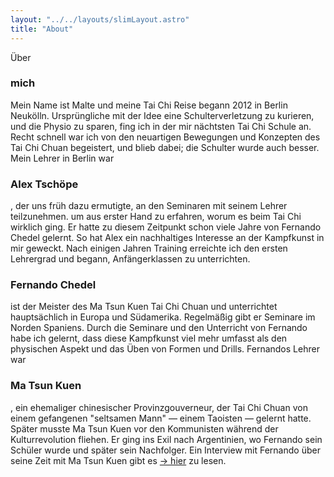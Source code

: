 ```yaml
---
layout: "../../layouts/slimLayout.astro"
title: "About"
---
```


<CurvedHeadline tag="h1" type="slope" direction="L2R" offset="-35" class="top-[30px] sm:top-[100px]  fill-terracotta">Über</CurvedHeadline>

### mich

Mein Name ist Malte und meine Tai Chi Reise begann 2012 in Berlin Neukölln. Ursprüngliche mit der Idee eine Schulterverletzung zu kurieren, und die Physio zu sparen, fing ich in der mir nächtsten Tai Chi Schule an. Recht schnell war ich von den neuartigen Bewegungen und Konzepten des Tai Chi Chuan begeistert, und blieb dabei; die Schulter wurde auch besser. Mein Lehrer in Berlin war

### Alex Tschöpe

, der uns früh dazu ermutigte, an den Seminaren mit seinem Lehrer teilzunehmen. um aus erster Hand zu erfahren, worum es beim Tai Chi wirklich ging. Er hatte zu diesem Zeitpunkt schon viele Jahre von Fernando Chedel gelernt. So hat Alex ein nachhaltiges Interesse an der Kampfkunst in mir geweckt. Nach einigen Jahren Training erreichte ich den ersten Lehrergrad und begann, Anfängerklassen zu unterrichten.

### Fernando Chedel

ist der Meister des Ma Tsun Kuen Tai Chi Chuan und unterrichtet hauptsächlich in Europa und Südamerika. Regelmäßig gibt er Seminare im Norden Spaniens. Durch die Seminare und den Unterricht von Fernando habe ich gelernt, dass diese Kampfkunst viel mehr umfasst als den physischen Aspekt und das Üben von Formen und Drills. Fernandos Lehrer war

### Ma Tsun Kuen

, ein ehemaliger chinesischer Provinzgouverneur, der Tai Chi Chuan von einem gefangenen "seltsamen Mann" — einem Taoisten — gelernt hatte. Später musste Ma Tsun Kuen vor den Kommunisten während der Kulturrevolution fliehen. Er ging ins Exil nach Argentinien, wo Fernando sein Schüler wurde und später sein Nachfolger.
Ein Interview mit Fernando über seine Zeit mit Ma Tsun Kuen gibt es <a href="http://matsunkuen.com/interview-with-ronnie-robbinson/" target="_blank">-> hier</a> zu lesen.